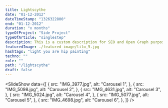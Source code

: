 ```yaml
---
title: Lightscythe
date: "01-12-2012"
dateTimeStamp: "1326322800"
end: "01-12-2012"
duration: "x months"
typeOfProject: "Side Project"
typeOfArticle: "singlestep"
description: This is a custom description for SEO and Open Graph purposes, rather than the default generated excerpt. Simply add a description field to the frontmatter.
featuredImage: ./featured-image/lilo_5.jpg
hashtags: "light you are hip painting"
techno: ""
role: ""
path: "/lightscythe"
draft: false
---
```


<SlideShow data={[
        {
            src: "IMG_3977.jpg",
            alt: "Carousel 1",
        },
        {
            src: "IMG_5098.jpg",
            alt: "Carousel 2",
        },
        {
            src: "IMG_4631.jpg",
            alt: "Carousel 3",
        },
        {
            src: "IMG_5024.jpg",
            alt: "Carousel 4",
        },
        {
            src: "IMG_5077.jpg",
            alt: "Carousel 5",
        },
        {
            src: "IMG_4698.jpg",
            alt: "Carousel 6",
        },
    ]} />
